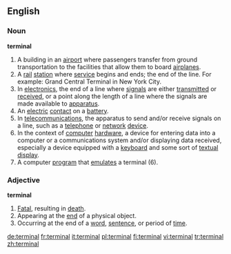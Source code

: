 ==English==

===Noun===
'''terminal'''

# A building in an [[airport]] where passengers transfer from ground transportation to the facilities that allow them to board [[airplanes]].
# A [[rail]] [[station]] where [[service]] begins and ends; the end of the line.  For example: Grand Central Terminal in New York City.
# In [[electronics]], the end of a line where [[signal]]s are either [[transmit]]ted or [[receive]]d, or a point along the length of a line where the signals are made available to [[apparatus]].
# An [[electric]] [[contact]] on a [[battery]].
# In [[telecommunications]], the apparatus to send and/or receive signals on a line, such as a [[telephone]] or [[network]] [[device]].
# In the context of [[computer]] [[hardware]], a device for entering data into a computer or a communications system and/or displaying data received, especially a device equipped with a [[keyboard]] and some sort of [[textual]] [[display]].
# A computer [[program]] that [[emulate]]s a terminal (6).

===Adjective===
'''terminal'''

# [[Fatal]], resulting in [[death]].
# Appearing at the [[end]] of a physical object.
# Occurring at the end of a [[word]], [[sentence]], or period of [[time]].

[[de:terminal]]
[[fr:terminal]]
[[it:terminal]]
[[pl:terminal]]
[[fi:terminal]]
[[vi:terminal]]
[[tr:terminal]]
[[zh:terminal]]